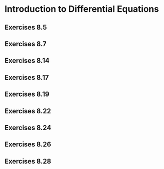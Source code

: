 # Introduction to Differential Equations

## Exercises 8.5 {#exr8.5}

## Exercises 8.7 {#exr8.7}

## Exercises 8.14 {#exr8.14}

## Exercises 8.17 {#exr8.17}

## Exercises 8.19 {#exr8.19}

## Exercises 8.22 {#exr8.22}

## Exercises 8.24 {#exr8.24}

## Exercises 8.26 {#exr8.26}

## Exercises 8.28 {#exr8.28}